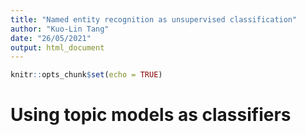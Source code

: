 ```yaml
---
title: "Named entity recognition as unsupervised classification"
author: "Kuo-Lin Tang"
date: "26/05/2021"
output: html_document
---
```


```r
knitr::opts_chunk$set(echo = TRUE)
```

# Using topic models as classifiers























